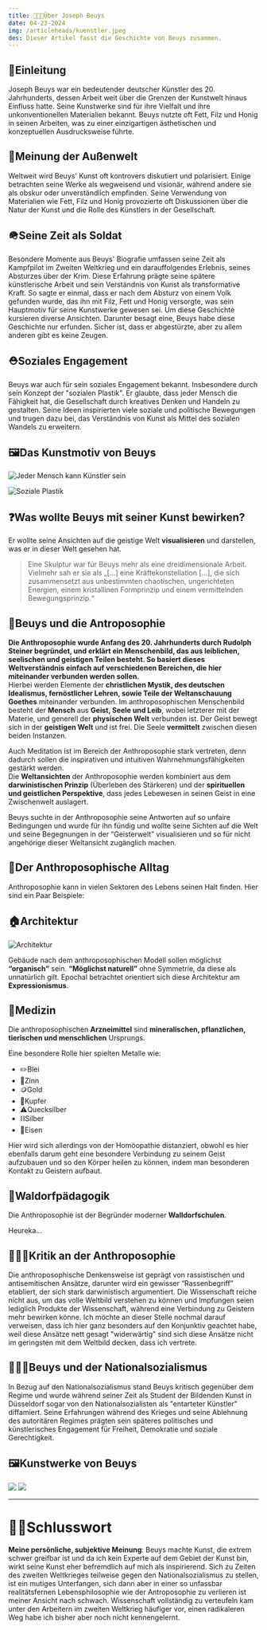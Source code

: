 ```yaml
---
title: 👨🏻‍🎨Über Joseph Beuys
date: 04-23-2024
img: /articleheads/kuenstler.jpeg
des: Dieser Artikel fasst die Geschichte von Beuys zusammen.
---
```


## 📕Einleitung

Joseph Beuys war ein bedeutender deutscher Künstler des 20. Jahrhunderts, dessen Arbeit weit über die Grenzen der Kunstwelt hinaus Einfluss hatte. Seine Kunstwerke sind für ihre Vielfalt und ihre unkonventionellen Materialien bekannt. Beuys nutzte oft Fett, Filz und Honig in seinen Arbeiten, was zu einer einzigartigen ästhetischen und konzeptuellen Ausdrucksweise führte.

## 💬Meinung der Außenwelt

Weltweit wird Beuys' Kunst oft kontrovers diskutiert und polarisiert. Einige betrachten seine Werke als wegweisend und visionär, während andere sie als obskur oder unverständlich empfinden. Seine Verwendung von Materialien wie Fett, Filz und Honig provozierte oft Diskussionen über die Natur der Kunst und die Rolle des Künstlers in der Gesellschaft.

## 🪖Seine Zeit als Soldat

Besondere Momente aus Beuys' Biografie umfassen seine Zeit als Kampfpilot im Zweiten Weltkrieg und ein darauffolgendes Erlebnis, seines Absturzes über der Krim. Diese Erfahrung prägte seine spätere künstlerische Arbeit und sein Verständnis von Kunst als transformative Kraft. So sagte er einmal, dass er nach dem Absturz von einem Volk gefunden wurde, das ihn mit Filz, Fett und Honig versorgte, was sein Hauptmotiv für seine Kunstwerke gewesen sei. Um diese Geschichte kursieren diverse Ansichten. Darunter besagt eine, Beuys habe diese Geschichte nur erfunden. Sicher ist, dass er abgestürzte, aber zu allem anderen gibt es keine Zeugen.

## ⛑️Soziales Engagement

Beuys war auch für sein soziales Engagement bekannt. Insbesondere durch sein Konzept der "sozialen Plastik". Er glaubte, dass jeder Mensch die Fähigkeit hat, die Gesellschaft durch kreatives Denken und Handeln zu gestalten. Seine Ideen inspirierten viele soziale und politische Bewegungen und trugen dazu bei, das Verständnis von Kunst als Mittel des sozialen Wandels zu erweitern.

## 🖼️Das Kunstmotiv von Beuys

![Jeder Mensch kann Künstler sein](/articlecontents/ueber-beuys/JederMensch.png)

![Soziale Plastik](/articlecontents/ueber-beuys/SozialePlastik.png)

## ❓Was wollte Beuys mit seiner Kunst bewirken?

Er wollte seine Ansichten auf die geistige Welt **visualisieren** und darstellen, was er in dieser Welt gesehen hat. 

> Eine Skulptur war für Beuys mehr als eine dreidimensionale Arbeit. Vielmehr sah er sie als „[…] eine Kräftekonstellation […], die sich zusammensetzt aus unbestimmten chaotischen, ungerichteten Energien, einem kristallinen Formprinzip und einem vermittelnden Bewegungsprinzip.“
> 

## 🔮Beuys und die Antroposophie

**Die Anthroposophie wurde Anfang des 20. Jahrhunderts durch Rudolph Steiner begründet, und erklärt ein Menschenbild, das aus leiblichen, seelischen und geistigen Teilen besteht. So basiert dieses Weltverständnis einfach auf verschiedenen Bereichen, die hier miteinander verbunden werden sollen.**
<br/>
Hierbei werden Elemente der **christlichen Mystik, des deutschen Idealismus, fernöstlicher Lehren, sowie Teile der Weltanschauung Goethes** miteinander verbunden. Im anthroposophischen Menschenbild besteht der **Mensch** aus **Geist, Seele und Leib**, wobei letzterer mit der Materie, und generell der **physischen Welt** verbunden ist. Der Geist bewegt sich in der **geistigen Welt** und ist frei. Die Seele **vermittelt** zwischen diesen beiden Instanzen.

 Auch Meditation ist im Bereich der Anthroposophie stark vertreten, denn dadurch sollen die inspirativen und intuitiven Wahrnehmungsfähigkeiten gestärkt werden.
<br/>
Die **Weltansichten** der Anthroposophie werden kombiniert aus dem **darwinistischen Prinzip** (Überleben des Stärkeren) und der **spirituellen und geistlichen Perspektive**, dass jedes Lebewesen in seinen Geist in eine Zwischenwelt auslagert. 

Beuys suchte in der Anthroposophie seine Antworten auf so unfaire Bedingungen und wurde für ihn fündig und wollte seine Sichten auf die Welt und seine Begegnungen in der “Geisterwelt” visualisieren und so für nicht angehörige dieser Weltansicht zugänglich machen.

## 🏬Der Anthroposophische Alltag

Anthroposophie kann in vielen Sektoren des Lebens seinen Halt finden. Hier sind ein Paar Beispiele:

## 🏠Architektur

![Architektur](/articlecontents/ueber-beuys/Arch.png)

Gebäude nach dem anthroposophischen Modell sollen möglichst **“organisch”** sein. **“Möglichst naturell”** ohne Symmetrie, da diese als unnatürlich gilt. Epochal betrachtet orientiert sich diese Architektur am **Expressionismus**.

## 💊Medizin

Die anthroposophischen **Arzneimittel** sind **mineralischen, pflanzlichen, tierischen und menschlichen** Ursprungs.

Eine besondere Rolle hier spielten Metalle wie:

<ul>
 <li>✏️Blei</li>
 <li>🚃Zinn</li>
 <li>🪙Gold</li>
 <li>🔴Kupfer</li>
 <li>⚠️Quecksilber</li>
 <li>⛓️Silber</li>
 <li>🚆Eisen</li>
</ul>

Hier wird sich allerdings von der Homöopathie distanziert, obwohl es hier ebenfalls darum geht eine besondere Verbindung zu seinem Geist aufzubauen und so den Körper heilen zu können, indem man besonderen Kontakt zu Geistern aufbaut.

## 🌳Waldorfpädagogik

Die Anthroposophie ist der Begründer moderner **Walldorfschulen**.

Heureka...

## 🙅🏻‍♂️Kritik an der Anthroposophie

Die anthroposophische Denkensweise ist geprägt von rassistischen und antisemitischen Ansätze, darunter wird ein gewisser “Rassenbegriff” etabliert, der sich stark darwinistisch argumentiert. Die Wissenschaft reiche nicht aus, um das volle Weltbild verstehen zu können und Impfungen seien lediglich Produkte der Wissenschaft, während eine Verbindung zu Geistern mehr bewirken könne. Ich möchte an dieser Stelle nochmal darauf verweisen, dass ich hier ganz besonders auf den Konjunktiv geachtet habe, weil diese Ansätze nett gesagt "widerwärtig" sind sich diese Ansätze nicht im geringsten mit dem Weltbild decken, dass ich vertrete.

## 🙅🏻‍♂️Beuys und der Nationalsozialismus

In Bezug auf den Nationalsozialismus stand Beuys kritisch gegenüber dem Regime und wurde während seiner Zeit als Student der Bildenden Kunst in Düsseldorf sogar von den Nationalsozialisten als "entarteter Künstler" diffamiert. Seine Erfahrungen während des Krieges und seine Ablehnung des autoritären Regimes prägten sein späteres politisches und künstlerisches Engagement für Freiheit, Demokratie und soziale Gerechtigkeit.

## 🖼️Kunstwerke von Beuys
<div className="image-gallery">
    <img src="/articlecontents/ueber-beuys/1.png"/>
    <img src="/articlecontents/ueber-beuys/2.png"/>
</div>

----

# 👋🏻Schlusswort
**Meine persönliche, subjektive Meinung**: Beuys machte Kunst, die extrem schwer greifbar ist und da ich kein Experte auf dem Gebiet der Kunst bin, wirkt seine Kunst eher befremdlich auf mich als inspirierend. Sich zu Zeiten des zweiten Weltkrieges teilweise gegen den Nationalsozialismus zu stellen, ist ein mutiges Unterfangen, sich dann aber in einer so unfassbar realitätsfernen Lebensphilosophie wie der Antroposophie zu verlieren ist meiner Ansicht nach schwach. Wissenschaft vollständig zu verteufeln kam unter den Arbeitern im zweiten Weltkrieg häufiger vor, einen radikaleren Weg habe ich bisher aber noch nicht kennengelernt.